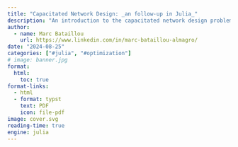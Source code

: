 ```yaml
---
title: "Capacitated Network Design: _an follow-up in Julia_"
description: "An introduction to the capacitated network design problem in *Julia*"
author:
  - name: Marc Bataillou
    url: https://www.linkedin.com/in/marc-bataillou-almagro/
date: "2024-08-25"
categories: ["#julia", "#optimization"]
# image: banner.jpg
format:
  html:
    toc: true
format-links:
  - html
  - format: typst
    text: PDF
    icon: file-pdf
image: cover.svg
reading-time: true
engine: julia
---
```

